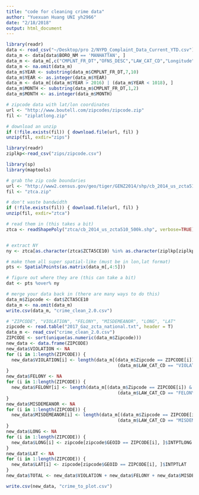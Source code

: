 ```yaml
---
title: "code for cleaning crime data"
author: "Yuexuan Huang UNI yh2966"
date: "2/18/2018"
output: html_document
---
```


```r
library(readr)
data <- read_csv("~/Desktop/pro 2/NYPD_Complaint_Data_Current_YTD.csv")
data_m <- data[data$BORO_NM == 'MANHATTAN', ]
data_m <- data_m[,c("CMPLNT_FR_DT","OFNS_DESC","LAW_CAT_CD","Longitude","Latitude")]
data_m <- na.omit(data_m)
data_m$YEAR <- substring(data_m$CMPLNT_FR_DT,7,10)
data_m$YEAR <- as.integer(data_m$YEAR)
data_m <- data_m[(data_m$YEAR > 2016) | (data_m$YEAR < 1018), ]
data_m$MONTH <- substring(data_m$CMPLNT_FR_DT,1,2)
data_m$MONTH <- as.integer(data_m$MONTH)
```


```r
# zipcode data with lat/lon coordinates
url <- "http://www.boutell.com/zipcodes/zipcode.zip"
fil <- "ziplatlong.zip"

# download an unzip
if (!file.exists(fil)) { download.file(url, fil) }
unzip(fil, exdir="zips")

library(readr)
ziplkp<-read_csv("zips/zipcode.csv")

library(sp)
library(maptools)

# grab the zip code boundaries
url <- "http://www2.census.gov/geo/tiger/GENZ2014/shp/cb_2014_us_zcta510_500k.zip"
fil <- "ztca.zip"

# don't waste bandwidth
if (!file.exists(fil)) { download.file(url, fil) }
unzip(fil, exdir="ztca")

# read them in (this takes a bit)
ztca <- readShapePoly("ztca/cb_2014_us_zcta510_500k.shp", verbose=TRUE)


# extract NY
ny <- ztca[as.character(ztca$ZCTA5CE10) %in% as.character(ziplkp[ziplkp$state=="NY",]$zip),]

# make them all super spatial-like (must be in lon,lat format)
pts <- SpatialPoints(as.matrix(data_m[,4:5]))

# figure out where they are (this can take a bit)
dat <- pts %over% ny

# merge your data back in (there are many ways to do this)
data_m$Zipcode <- dat$ZCTA5CE10
data_m <- na.omit(data_m)
write.csv(data_m, "crime_clean_2.0.csv")
```

```R
# "ZIPCODE", "VIOLATION", "FELONY", "MISDEMEANOR", "LONG", "LAT"
zipcode <- read.table("2017_Gaz_zcta_national.txt", header = T)
data_m <- read_csv("crime_clean_2.0.csv")
ZIPCODE <- sort(unique(as.numeric(data_m$Zipcode)))
new_data <- data.frame(ZIPCODE)
new_data$VIOLATION <- NA
for (i in 1:length(ZIPCODE)) {
  new_data$VIOLATION[i] <- length(data_m[(data_m$Zipcode == ZIPCODE[i]) & 
                                          (data_m$LAW_CAT_CD == "VIOLATION"), ]$Zipcode)
}
new_data$FELONY <- NA
for (i in 1:length(ZIPCODE)) {
  new_data$FELONY[i] <- length(data_m[(data_m$Zipcode == ZIPCODE[i]) & 
                                          (data_m$LAW_CAT_CD == "FELONY"), ]$Zipcode)
}
new_data$MISDEMEANOR <- NA
for (i in 1:length(ZIPCODE)) {
  new_data$MISDEMEANOR[i] <- length(data_m[(data_m$Zipcode == ZIPCODE[i]) & 
                                          (data_m$LAW_CAT_CD == "MISDEMEANOR"), ]$Zipcode)
}
new_data$LONG <- NA
for (i in 1:length(ZIPCODE)) {
  new_data$LONG[i] <- zipcode[zipcode$GEOID == ZIPCODE[i], ]$INTPTLONG
}
new_data$LAT <- NA
for (i in 1:length(ZIPCODE)) {
  new_data$LAT[i] <- zipcode[zipcode$GEOID == ZIPCODE[i], ]$INTPTLAT
}
new_data$TOTAL <- new_data$VIOLATION + new_data$FELONY + new_data$MISDEMEANOR

write.csv(new_data, "crime_to_plot.csv")
```